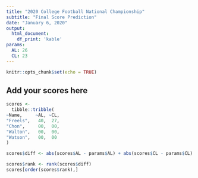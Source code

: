 ```yaml
---
title: "2020 College Football National Championship"
subtitle: "Final Score Prediction"
date: "January 6, 2020"
output: 
  html_document:
    df_print: 'kable'
params:
  AL: 26
  CL: 23
---
```


```r
knitr::opts_chunk$set(echo = TRUE)
```

## Add your scores here

```r
scores <- 
  tibble::tribble(
~Name,     ~AL, ~CL,
"Freels",   40,  27,
"Chon",     00,  00,
"Walton",   00,  00,
"Watson",   00,  00
)
```

```r
scores$diff <- abs(scores$AL - params$AL) + abs(scores$CL - params$CL)

scores$rank <- rank(scores$diff)
scores[order(scores$rank),]
```
